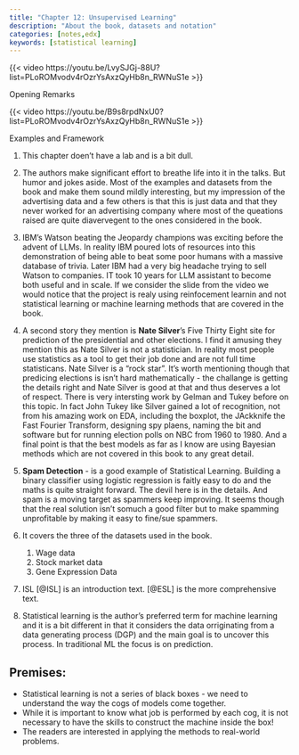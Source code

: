 ```yaml
---
title: "Chapter 12: Unsupervised Learning"
description: "About the book, datasets and notation"
categories: [notes,edx]
keywords: [statistical learning]
---
```



::: {#fig-v1.1 .column-margin}
{{< video https://youtu.be/LvySJGj-88U?list=PLoROMvodv4rOzrYsAxzQyHb8n_RWNuS1e >}}

Opening Remarks
:::

::: {#fig-v1.2 .column-margin}
{{< video https://youtu.be/B9s8rpdNxU0?list=PLoROMvodv4rOzrYsAxzQyHb8n_RWNuS1e >}}

Examples and Framework
:::

1. This chapter doen't have a lab and is a bit dull. 
1. The authors make significant effort to breathe life into it in the talks. But humor and jokes aside. Most of the examples and datasets from the book and make them sound mildly interesting, but my impression of the advertising data and a few others is that this is just data and that they never worked for an advertising company where most of the queations raised are quite diavervegent to the ones considered in the book.
1. IBM's Watson beating the Jeopardy champions was exciting before the advent of LLMs. In reality IBM poured lots of resources into this demonstration of being able to beat some poor humans with a massive database of trivia. Later IBM had a very big headache trying to sell Watson to companies. IT took 10 years for LLM assistant to become both useful and in scale. If we consider the slide from the video we would notice that the project is realy using reinfocement learnin and not statistical learning or machine learning methods that are covered in the book.
1. A second story they  mention is **Nate Silver**'s Five Thirty Eight site for prediction of the  presidential and other elections. I find it amusing they mention this as Nate Silver is not a statistician. In reality most people use statistics as a tool to get their job done and are not full time statisticans. Nate Silver is a "rock star". It's worth mentioning though that predicing elections is isn't hard mathematically - the challange is getting the details right and Nate Silver is good at that and thus deserves a lot of respect. There is very intersting work by Gelman and Tukey before on this topic. In fact John Tukey like Silver gained a lot of recognition, not from his amazing work on EDA, including the boxplot, the JAckknife the Fast Fourier Transform, designing spy plaens, naming the bit and software but for running election polls on NBC from 1960 to 1980.  And a final point is that the best models as far as I know are using Bayesian methods which are not covered in this book to any great detail.

1. **Spam Detection** - is a good example of Statistical Learning. Building a binary classifier using logistic regression is faitly easy to do and the maths is quite straight forward. The devil here is in the details. And spam is a moving target as spammers keep improving. It seems though that the real solution isn't somuch a good filter but to make spamming unprofitable by making it easy to fine/sue spammers.
1. It covers the three of the datasets used in the book.
    1. Wage data
    2. Stock market data
    3. Gene Expression Data
1. ISL [@ISL] is an introduction text. [@ESL] is the more comprehensive text.
1. Statistical learning is the author's preferred term for machine learning and it is a bit different in that it considers the data orriginating from a data generating process (DGP) and the main goal is to uncover this process. In traditional ML the focus is on prediction.


## Premises:

- Statistical learning is not a series of black boxes - we need to understand the way the cogs of models come together.
- While it is important to know what job is performed by each cog, it is
not necessary to have the skills to construct the machine inside the
box!
- The readers are interested in applying the methods to real-world problems.

